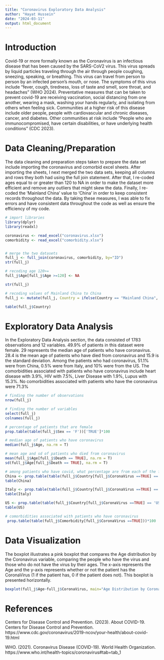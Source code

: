 ```yaml
---
title: "Coronavirus Exploratory Data Analysis"
author: "Hayat Hussein"
date: "2024-03-11"
output: html_document
---
```


# Introduction 
Covid-19 or more formally known as the Coronavirus is an infectious disease that has been caused by the SARS-CoV2 virus. This virus spreads by liquid particles traveling through the air through people coughing, sneezing, speaking, or breathing. This virus can travel from person to person by an infected person’s mouth, or nose. The symptoms of this virus include “fever, cough, tiredness, loss of taste and smell, sore throat, and headaches” (WHO 2024). Preventative measures that can be taken to prevent covid-19 are receiving vaccination, social distancing from one another, wearing a mask, washing your hands regularly, and isolating from others when feeling sick. Communities at a higher risk of this disease include older people, people with cardiovascular and chronic diseases, cancer, and diabetes. Other communities at risk include “People who are immunocompromised, have certain disabilities, or have underlying health conditions” (CDC 2023). 

# Data Cleaning/Preparation
The data cleaning and preparation steps taken to prepare the data set include importing the coronavirus and comorbid excel sheets. After importing the sheets, I next merged the two data sets, keeping all columns and rows they both had using the full join statement. After that, I re-coded ages equal to or greater than 120 to NA in order to make the dataset more efficient and remove any outliers that might skew the data. Finally, I re-coded the ‘Mainland China’ value to ‘China’ in order to keep consistent records throughout the data. By taking these measures, I was able to fix errors and have consistent data throughout the code as well as ensure the efficiency of my code. 

```r
# import libraries
library(dplyr)
library(readxl)

coronavirus <- read_excel("coronavirus.xlsx")
comorbidity <- read_excel("comorbidity.xlsx")


# merge the two datasets 
full_j <- full_join(coronavirus, comorbidity, by="ID")
str(full_j)

# recoding age 120>=
full_j$Age[full_j$Age >=120] <- NA

str(full_j)

# recoding values of Mainland China to China
full_j <- mutate(full_j, Country = ifelse(Country == "Mainland China", "China", Country))

table(full_j$Country)
```

# Exploratory Data Analysis
In the Exploratory Data Analysis section, the data consisted of  1783 observations and 12 variables. 49.9% of patients in this dataset were female. 29 represents the median age of patients who have coronavirus. 28.4 is the mean age of patients who have died from coronavirus and 15.9 is the standard deviation. Among the patients who had coronavirus, 51.1% were from China, 0.5% were from Italy, and 10% were from the US. The comorbidities associated with patients who have coronavirus include heart disease with 3.9%, HIV with 7.5%, Liver Disease with 1.9%, Lupus with 15.3%. No comorbidities associated with patients who have the coronavirus were 71.3%

```r
# finding the number of observations 
nrow(full_j)

# finding the number of variables 
select(full_j)
colnames(full_j)

# percentage of patients that are female
prop.table(table(full_j$Sex == 'F'))['TRUE']*100

# median age of patients who have coronavirus 
median(full_j$Age, na.rm = T)

# mean age and sd of patients who died from coronavirus
mean(full_j$Age[full_j$Death == TRUE], na.rm = T)
sd(full_j$Age[full_j$Death == TRUE], na.rm = T)

# among patients who have covid, what percentage are from each of the following countries: China, Italy, and the US
China <- prop.table(table(full_j$Country[full_j$CoronaVirus ==TRUE] == 'China')) ['TRUE'] *100
table(China)

Italy <- prop.table(table(full_j$Country[full_j$CoronaVirus ==TRUE] == 'Italy')) ['TRUE'] *100
table(Italy)

US <- prop.table(table(full_j$Country[full_j$CoronaVirus ==TRUE] == 'US')) ['TRUE'] *100
table(US)

# comorbidities associated with patients who have coronavirus
 prop.table(table(full_j$Comorbidity[full_j$CoronaVirus ==TRUE]))*100

```
# Data Visualization
The boxplot illustrates a pink boxplot that compares the Age distribution by the Coronavirus variable, comparing the people who have the virus and those who do not have the virus by their ages. The x-axis represents the Age and the y-axis represents whether or not the patient has the CoronaVirus (1 if the patient has, 0 if the patient does not). This boxplot is presented horizontally. 

```r
boxplot(full_j$Age~full_j$CoronaVirus, main="Age Distribution by Coronavirus Variable", xlab="Age", ylab="CoronaVirus", col="pink", horizontal = TRUE)
```

# References 
Centers for Disease Control and Prevention. (2023). About COVID-19. Centers for Disease Control and Prevention. https://www.cdc.gov/coronavirus/2019-ncov/your-health/about-covid-19.html

WHO. (2021). Coronavirus Disease (COVID-19). World Health Organization. https://www.who.int/health-topics/coronavirus#tab=tab_1
